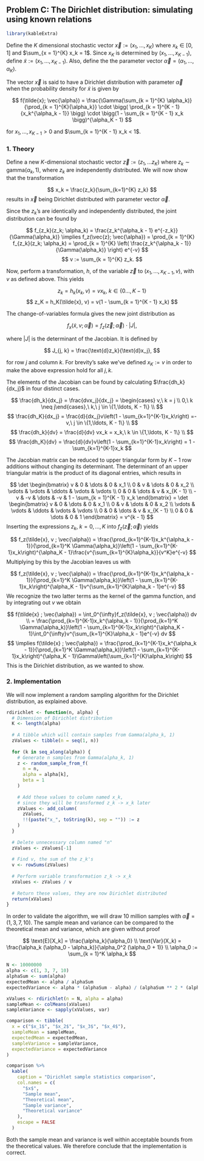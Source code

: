 ## Problem C: The Dirichlet distribution: simulating using known relations

```r
library(kableExtra)
```

Define the $K$ dimensional stochastic vector $\vec{x} := (x_1, ..., x_K)$ where $x_k \in [0, 1]$ and $\sum_{x = 1}^{K} x_k = 1$.
Since $x_K$ is determined by $(x_1, ..., x_{K - 1})$, define $\tilde{x} := (x_1, ..., x_{K - 1})$.
Also, define the the parameter vector $\vec{\alpha} = (\alpha_1, ..., \alpha_K)$.

The vector $\vec{x}$ is said to have a Dirichlet distribution with parameter $\vec{\alpha}$ when the probability density for $\tilde{x}$ is given by

$$
f(\tilde{x}; \vec{\alpha}) = \frac{\Gamma(\sum_{k = 1}^{K} \alpha_k)}{\prod_{k = 1}^{K}{\alpha_k}} \cdot \bigg( \prod_{k = 1}^{K - 1}{x_k^{\alpha_k - 1}} \bigg) \cdot \bigg(1 - \sum_{k = 1}^{K - 1} x_k \bigg)^{\alpha_K - 1}
$$

for $x_1, ..., x_{K - 1} > 0$ and $\sum_{k = 1}^{K - 1} x_k < 1$.

### 1. Theory

Define a new $K$-dimensional stochastic vector $\vec{z} := (z_1, ... z_K)$ where $z_k \sim \text{gamma}(\alpha_k, 1)$, where $z_k$ are independently distributed. We will now show that the transformation

$$
x_k = \frac{z_k}{\sum_{k=1}^{K} z_k}
$$
results in $\vec{x}$ being Dirichlet distributed with parameter vector $\vec{\alpha}$.

Since the $z_k$'s are identically and independently distributed, the joint distribution can be found by

$$
  f_{z_k}(z_k; \alpha_k) = \frac{z_k^{\alpha_k - 1} e^{-z_k}}{\Gamma(\alpha_k)}
  \implies f_z(\vec{z}; \vec{\alpha}) = \prod_{k = 1}^{K} f_{z_k}(z_k; \alpha_k)
  = \prod_{k = 1}^{K} \left( \frac{z_k^{\alpha_k - 1}}{\Gamma(\alpha_k)} \right) e^{-v}
$$
$$
  v := \sum_{k = 1}^{K} z_k.
$$

Now, perform a transformation, $h$, of the variable $\vec{z}$ to $(x_1, ..., x_{K - 1}, v)$, with $v$ as defined above. This yields

$$
z_k = h_k(x_k, v) = vx_k,\ k \in \{0\ldots,K-1\}
$$
$$
z_K = h_K(\tilde{x}, v) = v(1 - \sum_{k = 1}^{K - 1} x_k)
$$

The change-of-variables formula gives the new joint distribution as

$$
f_x(\tilde{x}, v; \vec{\alpha}) = f_z(\vec{z}; \vec{\alpha}) \cdot |J|,
$$

where $|J|$ is the determinant of the Jacobian. It is defined by

$$
J_{j, k} = \frac{\text{d}z_k}{\text{d}x_j},
$$

for row $j$ and column $k$. For brevity's sake we've defined $x_K := v$ in order to make the above expression hold for all $j, k$.

The elements of the Jacobian can be found by calculating $\frac{dh_k}{dx_j}$ in four distinct cases.

$$
\frac{dh_k}{dx_j} = \frac{dvx_j}{dx_j} = \begin{cases} v,\ k = j \\ 0,\ k \neq j\end{cases},\ k,\ j \in \{1,\ldots, K - 1\} \\
$$
$$
\frac{dh_K}{dx_j} = \frac{d}{dx_j}v\left(1 - \sum_{k=1}^{K-1}x_k\right) =-v,\ j \in \{1,\ldots, K - 1\} \\
$$
$$
\frac{dh_k}{dv} =  \frac{d}{dv} vx_k = x_k,\ k \in \{1,\ldots, K - 1\} \\
$$
$$
\frac{dh_K}{dv} =  \frac{d}{dv}v\left(1 - \sum_{k=1}^{K-1}x_k\right) = 1 - \sum_{k=1}^{K-1}x_k
$$

The Jacobian matrix can be reduced to upper triangular form by $K - 1$ row additions
without changing its determinant.
The determinant of an upper triangular matrix is the product of its diagonal entries, which results in

$$
\det
\begin{bmatrix}
  v  & 0  & \dots  & 0  & x_1 \\
  0  & v  & \dots  & 0  & x_2 \\
  \vdots  & \vdots  & \ddots  & \vdots  & \vdots \\
  0  & 0  & \dots  & v  & x_{K - 1} \\
  -v  & -v  & \dots  & -v  & 1 - \sum_{k = 1}^{K - 1} x_k
\end{bmatrix}
= 
\det
\begin{bmatrix}
  v  & 0  & \dots  & 0  & x_1 \\
  0  & v  & \dots  & 0  & x_2 \\
  \vdots  & \vdots  & \ddots  & \vdots  & \vdots \\
  0  & 0  & \dots  & v  & x_{K - 1} \\
  0  & 0  & \dots  & 0  & 1
\end{bmatrix}
=
v^{k - 1}
$$
Inserting the expressions $z_k,\ k = 0,\ldots,K$ into $f_z(\vec{z}; \vec{\alpha})$ yields 

$$
f_z(\tilde{x}, v ; \vec{\alpha}) = \frac{\prod_{k=1}^{K-1}x_k^{\alpha_k - 1}}{\prod_{k=1}^K \Gamma(\alpha_k)}\left(1 - \sum_{k=1}^{K-1}x_k\right)^{\alpha_K - 1}\frac{v^{\sum_{k=1}^{K}\alpha_k}}{v^K}e^{-v}
$$
Multiplying by this by the Jacobian leaves us with 

$$
f_z(\tilde{x}, v ; \vec{\alpha}) = \frac{\prod_{k=1}^{K-1}x_k^{\alpha_k - 1}}{\prod_{k=1}^K \Gamma(\alpha_k)}\left(1 - \sum_{k=1}^{K-1}x_k\right)^{\alpha_K - 1}v^{\sum_{k=1}^{K}\alpha_k - 1}e^{-v}
$$
We recognize the two latter terms as the kernel of the gamma function, and by integrating out $v$ we obtain

$$
f(\tilde{x} ; \vec{\alpha}) = \int_0^{\infty}f_z(\tilde{x}, v ; \vec{\alpha}) dv \\
= \frac{\prod_{k=1}^{K-1}x_k^{\alpha_k - 1}}{\prod_{k=1}^K \Gamma(\alpha_k)}\left(1 - \sum_{k=1}^{K-1}x_k\right)^{\alpha_K - 1}\int_0^{\infty}v^{\sum_{k=1}^{K}\alpha_k - 1}e^{-v} dv
$$
$$
\implies f(\tilde{x} ; \vec{\alpha}) = \frac{\prod_{k=1}^{K-1}x_k^{\alpha_k - 1}}{\prod_{k=1}^K \Gamma(\alpha_k)}\left(1 - \sum_{k=1}^{K-1}x_k\right)^{\alpha_K - 1}\Gamma\left(\sum_{k=1}^{K}\alpha_k\right)
$$
This is the Dirichlet distribution, as we wanted to show.


### 2. Implementation

We will now implement a random sampling algorithm for the Dirichlet distribution, as explained above.

```r
rdirichlet <- function(n, alpha) {
  # Dimension of Dirichlet distribution
  K <- length(alpha)
  
  # A tibble which will contain samples from Gamma(alpha_k, 1)
  zValues <- tibble(n = seq(1, n))
  
  for (k in seq_along(alpha)) {
    # Generate n samples from Gamma(alpha_k, 1)
    z <- random_sample_from_f(
      n = n,
      alpha = alpha[k],
      beta = 1
    )
    
    # Add these values to column named x_k,
    # since they will be transformed z_k -> x_k later
    zValues <- add_column(
      zValues,
      !!(paste("x_", toString(k), sep = "")) := z
    )
  }
  
  # Delete unnecessary column named "n"
  zValues <- zValues[-1]
  
  # Find v, the sum of the z_k's
  v <- rowSums(zValues)
  
  # Perform variable transformation z_k -> x_k
  xValues <- zValues / v
  
  # Return these values, they are now Dirichlet distributed
  return(xValues)
}
```

In order to validate the algorithm, we will draw 10 million samples with $\vec{\alpha} = (1, 3, 7, 10)$.
The sample mean and variance can be compared to the theoretical mean and variance, which are given without proof

$$
  \text{E}[X_k] = \frac{\alpha_k}{\alpha_0} \\
  \text{Var}(X_k) = \frac{\alpha_k (\alpha_0 - \alpha_k)}{\alpha_0^2 (\alpha_0 + 1)} \\
  \alpha_0 := \sum_{k = 1}^K \alpha_k
$$

```r
N <- 10000000
alpha <- c(1, 3, 7, 10)
alphaSum <- sum(alpha)
expectedMean <- alpha / alphaSum
expectedVariance <- alpha * (alphaSum - alpha) / (alphaSum ** 2 * (alphaSum + 1))

xValues <- rdirichlet(n = N, alpha = alpha)
sampleMean <- colMeans(xValues)
sampleVariance <- sapply(xValues, var)

comparison <- tibble(
  x = c("$x_1$", "$x_2$", "$x_3$", "$x_4$"),
  sampleMean = sampleMean,
  expectedMean = expectedMean,
  sampleVariance = sampleVariance,
  expectedVariance = expectedVariance
)

comparison %>%
  kable(
    caption = "Dirichlet sample statistics comparison",
    col.names = c(
      "$x$",
      "Sample mean",
      "Theoretical mean",
      "Sample variance",
      "Theoretical variance"
    ),
    escape = FALSE
  )
```

Both the sample mean and variance is well within acceptable bounds from the theoretical values. We therefore conclude that the implementation is correct.
